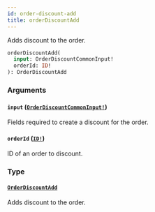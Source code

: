 ```yaml
---
id: order-discount-add
title: orderDiscountAdd
---
```


Adds discount to the order.

```graphql
orderDiscountAdd(
  input: OrderDiscountCommonInput!
  orderId: ID!
): OrderDiscountAdd

```

### Arguments

#### `input` ([`OrderDiscountCommonInput!`](/developer/api-reference/inputs/order-discount-common-input))

Fields required to create a discount for the order.

#### `orderId` ([`ID!`](/developer/api-reference/scalars/id))

ID of an order to discount.

### Type

#### [`OrderDiscountAdd`](/developer/api-reference/objects/order-discount-add)

Adds discount to the order.
